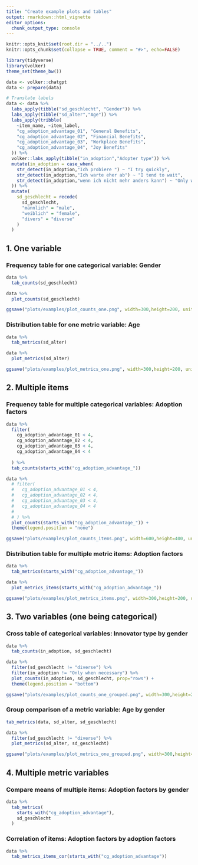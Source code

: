 ```yaml
---
title: "Create example plots and tables"
output: rmarkdown::html_vignette
editor_options: 
  chunk_output_type: console
---
```


```r

knitr::opts_knit$set(root.dir = "../..")
knitr::opts_chunk$set(collapse = TRUE, comment = "#>", echo=FALSE)

library(tidyverse)
library(volker)
theme_set(theme_bw())

data <- volker::chatgpt
data <- prepare(data)

# Translate labels
data <- data %>% 
  labs_apply(tibble("sd_geschlecht", "Gender")) %>% 
  labs_apply(tibble("sd_alter","Age")) %>% 
  labs_apply(tribble(
    ~item_name, ~item_label,
    "cg_adoption_advantage_01", "General Benefits",
    "cg_adoption_advantage_02", "Financial Benefits",
    "cg_adoption_advantage_03", "Workplace Benefits",
    "cg_adoption_advantage_04", "Joy Benefits"
  )) %>% 
  volker::labs_apply(tibble("in_adoption","Adopter type")) %>%   
  mutate(in_adoption = case_when(
    str_detect(in_adoption,"Ich probiere ") ~ "I try quickly",
    str_detect(in_adoption,"Ich warte eher ab") ~ "I tend to wait",
    str_detect(in_adoption,"wenn ich nicht mehr anders kann") ~ "Only when necessary",
  )) %>%   
  mutate(
    sd_geschlecht = recode(
      sd_geschlecht,
      "männlich" = "male",
      "weiblich" = "female",
      "divers" = "diverse"
    )
  )


```

## 1. One variable

### Frequency table for one categorical variable: Gender
```r

data %>% 
  tab_counts(sd_geschlecht)

data %>% 
  plot_counts(sd_geschlecht)

ggsave("plots/examples/plot_counts_one.png", width=300,height=200, units="px", dpi=96)

```

### Distribution table for one metric variable: Age
```r

data %>%
  tab_metrics(sd_alter)

data %>%
  plot_metrics(sd_alter)

ggsave("plots/examples/plot_metrics_one.png", width=300,height=200, units="px", dpi=96)

```

## 2. Multiple items

### Frequency table for multiple categorical variables: Adoption factors
```r

data %>% 
  filter(
    cg_adoption_advantage_01 < 4,
    cg_adoption_advantage_02 < 4,
    cg_adoption_advantage_03 < 4,
    cg_adoption_advantage_04 < 4
    
  ) %>% 
  tab_counts(starts_with("cg_adoption_advantage_"))

data %>% 
  # filter(
  #   cg_adoption_advantage_01 < 4,
  #   cg_adoption_advantage_02 < 4,
  #   cg_adoption_advantage_03 < 4,
  #   cg_adoption_advantage_04 < 4
  #   
  # ) %>% 
  plot_counts(starts_with("cg_adoption_advantage_")) +
  theme(legend.position = "none")

ggsave("plots/examples/plot_counts_items.png", width=600,height=400, units="px", dpi=96, scale = 0.5)
```

### Distribution table for multiple metric items: Adoption factors
```r

data %>% 
  tab_metrics(starts_with("cg_adoption_advantage_"))

data %>% 
  plot_metrics_items(starts_with("cg_adoption_advantage_"))

ggsave("plots/examples/plot_metrics_items.png", width=300,height=200, units="px", dpi=96, scale = 1.2)
```

## 3. Two variables (one being categorical)

### Cross table of categorical variables: Innovator type by gender

```r

data %>% 
  tab_counts(in_adoption, sd_geschlecht)

data %>% 
  filter(sd_geschlecht != "diverse") %>% 
  filter(in_adoption != "Only when necessary") %>% 
  plot_counts(in_adoption, sd_geschlecht, prop="rows") +
  theme(legend.position = "bottom")

ggsave("plots/examples/plot_counts_one_grouped.png", width=300,height=200, units="px", dpi=96, scale = 1)
```

### Group comparison of a metric variable: Age by gender

```r

tab_metrics(data, sd_alter, sd_geschlecht)

data %>% 
  filter(sd_geschlecht != "diverse") %>% 
  plot_metrics(sd_alter, sd_geschlecht)

ggsave("plots/examples/plot_metrics_one_grouped.png", width=300,height=200, units="px", dpi=96, scale = 1)
```

## 4. Multiple metric variables

### Compare means of multiple items: Adoption factors by gender
```r

data %>% 
  tab_metrics(
    starts_with("cg_adoption_advantage"), 
    sd_geschlecht
  )

```

### Correlation of items: Adoption factors by adoption factors
```r

data %>% 
  tab_metrics_items_cor(starts_with("cg_adoption_advantage"))

```

